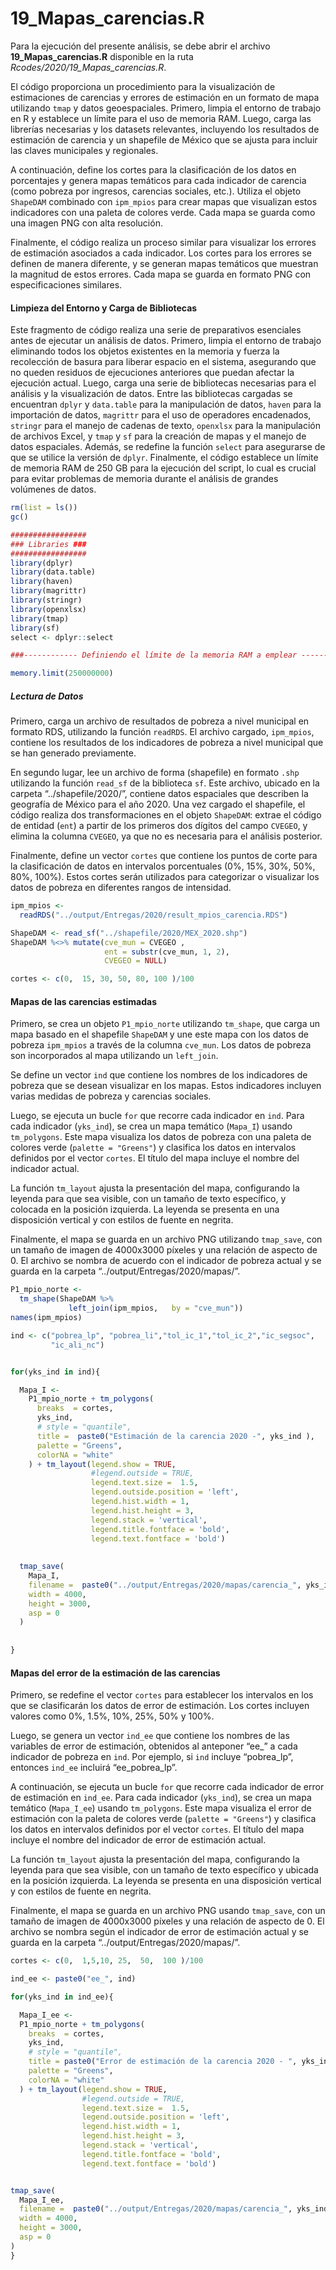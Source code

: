# 19_Mapas_carencias.R {-}

Para la ejecución del presente análisis, se debe abrir el archivo **19_Mapas_carencias.R** disponible en la ruta *Rcodes/2020/19_Mapas_carencias.R*.

El código proporciona un procedimiento para la visualización de estimaciones de carencias y errores de estimación en un formato de mapa utilizando `tmap` y datos geoespaciales. Primero, limpia el entorno de trabajo en R y establece un límite para el uso de memoria RAM. Luego, carga las librerías necesarias y los datasets relevantes, incluyendo los resultados de estimación de carencia y un shapefile de México que se ajusta para incluir las claves municipales y regionales.

A continuación, define los cortes para la clasificación de los datos en porcentajes y genera mapas temáticos para cada indicador de carencia (como pobreza por ingresos, carencias sociales, etc.). Utiliza el objeto `ShapeDAM` combinado con `ipm_mpios` para crear mapas que visualizan estos indicadores con una paleta de colores verde. Cada mapa se guarda como una imagen PNG con alta resolución.

Finalmente, el código realiza un proceso similar para visualizar los errores de estimación asociados a cada indicador. Los cortes para los errores se definen de manera diferente, y se generan mapas temáticos que muestran la magnitud de estos errores. Cada mapa se guarda en formato PNG con especificaciones similares.

#### Limpieza del Entorno y Carga de Bibliotecas{-}

Este fragmento de código realiza una serie de preparativos esenciales antes de ejecutar un análisis de datos. Primero, limpia el entorno de trabajo eliminando todos los objetos existentes en la memoria y fuerza la recolección de basura para liberar espacio en el sistema, asegurando que no queden residuos de ejecuciones anteriores que puedan afectar la ejecución actual. Luego, carga una serie de bibliotecas necesarias para el análisis y la visualización de datos. Entre las bibliotecas cargadas se encuentran `dplyr` y `data.table` para la manipulación de datos, `haven` para la importación de datos, `magrittr` para el uso de operadores encadenados, `stringr` para el manejo de cadenas de texto, `openxlsx` para la manipulación de archivos Excel, y `tmap` y `sf` para la creación de mapas y el manejo de datos espaciales. Además, se redefine la función `select` para asegurarse de que se utilice la versión de `dplyr`. Finalmente, el código establece un límite de memoria RAM de 250 GB para la ejecución del script, lo cual es crucial para evitar problemas de memoria durante el análisis de grandes volúmenes de datos.

```r
rm(list = ls())
gc()

#################
### Libraries ###
#################
library(dplyr)
library(data.table)
library(haven)
library(magrittr)
library(stringr)
library(openxlsx)
library(tmap)
library(sf)
select <- dplyr::select

###------------ Definiendo el límite de la memoria RAM a emplear ------------###

memory.limit(250000000)
```

##### Lectura de Datos{-}

Primero, carga un archivo de resultados de pobreza a nivel municipal en formato RDS, utilizando la función `readRDS`. El archivo cargado, `ipm_mpios`, contiene los resultados de los indicadores de pobreza a nivel municipal que se han generado previamente.

En segundo lugar, lee un archivo de forma (shapefile) en formato `.shp` utilizando la función `read_sf` de la biblioteca `sf`. Este archivo, ubicado en la carpeta "../shapefile/2020/", contiene datos espaciales que describen la geografía de México para el año 2020. Una vez cargado el shapefile, el código realiza dos transformaciones en el objeto `ShapeDAM`: extrae el código de entidad (`ent`) a partir de los primeros dos dígitos del campo `CVEGEO`, y elimina la columna `CVEGEO`, ya que no es necesaria para el análisis posterior.

Finalmente, define un vector `cortes` que contiene los puntos de corte para la clasificación de datos en intervalos porcentuales (0%, 15%, 30%, 50%, 80%, 100%). Estos cortes serán utilizados para categorizar o visualizar los datos de pobreza en diferentes rangos de intensidad.

```r
ipm_mpios <- 
  readRDS("../output/Entregas/2020/result_mpios_carencia.RDS")   

ShapeDAM <- read_sf("../shapefile/2020/MEX_2020.shp")
ShapeDAM %<>% mutate(cve_mun = CVEGEO ,
                     ent = substr(cve_mun, 1, 2),
                     CVEGEO = NULL) 

cortes <- c(0,  15, 30, 50, 80, 100 )/100
```

#### Mapas de las carencias estimadas {-}

Primero, se crea un objeto `P1_mpio_norte` utilizando `tm_shape`, que carga un mapa basado en el shapefile `ShapeDAM` y une este mapa con los datos de pobreza `ipm_mpios` a través de la columna `cve_mun`. Los datos de pobreza son incorporados al mapa utilizando un `left_join`.

Se define un vector `ind` que contiene los nombres de los indicadores de pobreza que se desean visualizar en los mapas. Estos indicadores incluyen varias medidas de pobreza y carencias sociales.

Luego, se ejecuta un bucle `for` que recorre cada indicador en `ind`. Para cada indicador (`yks_ind`), se crea un mapa temático (`Mapa_I`) usando `tm_polygons`. Este mapa visualiza los datos de pobreza con una paleta de colores verde (`palette = "Greens"`) y clasifica los datos en intervalos definidos por el vector `cortes`. El título del mapa incluye el nombre del indicador actual.

La función `tm_layout` ajusta la presentación del mapa, configurando la leyenda para que sea visible, con un tamaño de texto específico, y colocada en la posición izquierda. La leyenda se presenta en una disposición vertical y con estilos de fuente en negrita.

Finalmente, el mapa se guarda en un archivo PNG utilizando `tmap_save`, con un tamaño de imagen de 4000x3000 píxeles y una relación de aspecto de 0. El archivo se nombra de acuerdo con el indicador de pobreza actual y se guarda en la carpeta "../output/Entregas/2020/mapas/".

```r
P1_mpio_norte <-
  tm_shape(ShapeDAM %>%
             left_join(ipm_mpios,   by = "cve_mun"))
names(ipm_mpios)

ind <- c("pobrea_lp", "pobrea_li","tol_ic_1","tol_ic_2","ic_segsoc", 
         "ic_ali_nc")


for(yks_ind in ind){

  Mapa_I <-
    P1_mpio_norte + tm_polygons(
      breaks  = cortes,
      yks_ind,
      # style = "quantile",
      title =  paste0("Estimación de la carencia 2020 -", yks_ind ),
      palette = "Greens",
      colorNA = "white"
    ) + tm_layout(legend.show = TRUE,
                  #legend.outside = TRUE,
                  legend.text.size =  1.5, 
                  legend.outside.position = 'left',
                  legend.hist.width = 1,
                  legend.hist.height = 3,
                  legend.stack = 'vertical',
                  legend.title.fontface = 'bold',
                  legend.text.fontface = 'bold') 
  
  
  tmap_save(
    Mapa_I,
    filename =  paste0("../output/Entregas/2020/mapas/carencia_", yks_ind, ".png"),
    width = 4000,
    height = 3000,
    asp = 0
  )
  
    
}
```

#### Mapas del error de la estimación de las carencias {-}

Primero, se redefine el vector `cortes` para establecer los intervalos en los que se clasificarán los datos de error de estimación. Los cortes incluyen valores como 0%, 1.5%, 10%, 25%, 50% y 100%.

Luego, se genera un vector `ind_ee` que contiene los nombres de las variables de error de estimación, obtenidos al anteponer "ee_" a cada indicador de pobreza en `ind`. Por ejemplo, si `ind` incluye "pobrea_lp", entonces `ind_ee` incluirá "ee_pobrea_lp".

A continuación, se ejecuta un bucle `for` que recorre cada indicador de error de estimación en `ind_ee`. Para cada indicador (`yks_ind`), se crea un mapa temático (`Mapa_I_ee`) usando `tm_polygons`. Este mapa visualiza el error de estimación con la paleta de colores verde (`palette = "Greens"`) y clasifica los datos en intervalos definidos por el vector `cortes`. El título del mapa incluye el nombre del indicador de error de estimación actual.

La función `tm_layout` ajusta la presentación del mapa, configurando la leyenda para que sea visible, con un tamaño de texto específico y ubicada en la posición izquierda. La leyenda se presenta en una disposición vertical y con estilos de fuente en negrita.

Finalmente, el mapa se guarda en un archivo PNG usando `tmap_save`, con un tamaño de imagen de 4000x3000 píxeles y una relación de aspecto de 0. El archivo se nombra según el indicador de error de estimación actual y se guarda en la carpeta "../output/Entregas/2020/mapas/".

```r
cortes <- c(0,  1,5,10, 25,  50,  100 )/100

ind_ee <- paste0("ee_", ind)

for(yks_ind in ind_ee){

  Mapa_I_ee <-
  P1_mpio_norte + tm_polygons(
    breaks  = cortes,
    yks_ind,
    # style = "quantile",
    title = paste0("Error de estimación de la carencia 2020 - ", yks_ind),
    palette = "Greens",
    colorNA = "white"
  ) + tm_layout(legend.show = TRUE,
                #legend.outside = TRUE,
                legend.text.size =  1.5, 
                legend.outside.position = 'left',
                legend.hist.width = 1,
                legend.hist.height = 3,
                legend.stack = 'vertical',
                legend.title.fontface = 'bold',
                legend.text.fontface = 'bold') 


tmap_save(
  Mapa_I_ee,
  filename =  paste0("../output/Entregas/2020/mapas/carencia_", yks_ind, ".png"),
  width = 4000,
  height = 3000,
  asp = 0
)
}

```

